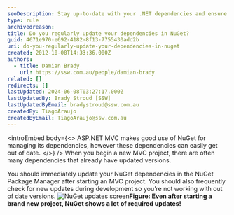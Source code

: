 ```yaml
---
seoDescription: Stay up-to-date with your .NET dependencies and ensure a secure and efficient development experience by regularly updating NuGet packages.
type: rule
archivedreason:
title: Do you regularly update your dependencies in NuGet?
guid: 4671e970-e692-4182-8f13-7755430add2b
uri: do-you-regularly-update-your-dependencies-in-nuget
created: 2012-10-08T14:33:36.000Z
authors:
  - title: Damian Brady
    url: https://ssw.com.au/people/damian-brady
related: []
redirects: []
lastUpdated: 2024-06-08T03:27:17.000Z
lastUpdatedBy: Brady Stroud [SSW]
lastUpdatedByEmail: bradystroud@ssw.com.au
createdBy: TiagoAraujo
createdByEmail: TiagoAraujo@ssw.com.au
---
```


<introEmbed
  body={<>
ASP.NET MVC makes good use of NuGet for managing its dependencies, however these dependencies can easily get out of date.
  </>}
/>
When you begin a new MVC project, there are often many dependencies that already have updated versions.

You should immediately update your NuGet dependencies in the NuGet Package Manager after starting an MVC project. You should also frequently check for new updates during development so you’re not working with out of date versions.
![NuGet updates screen](/uploads/rules/do-you-regularly-update-your-dependencies-in-nuget/nuget-updates.png)**Figure: Even after starting a brand new project, NuGet shows a lot of required updates!**
